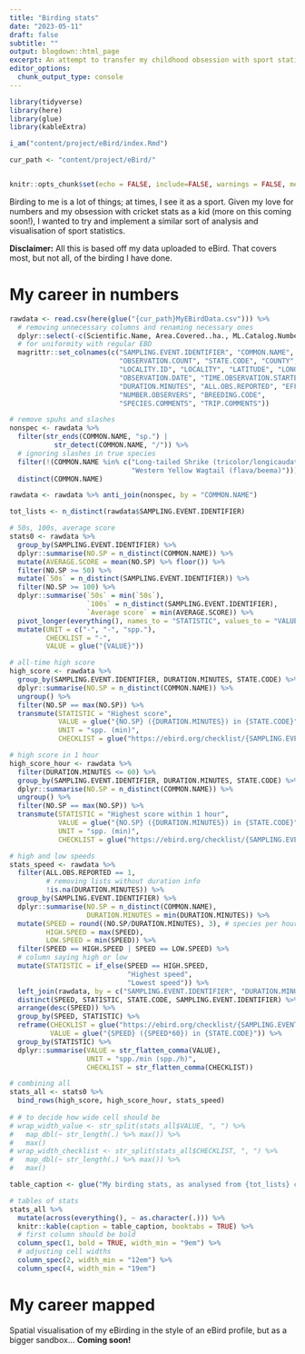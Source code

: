 ```yaml
---
title: "Birding stats"
date: "2023-05-11"
draft: false
subtitle: ""
output: blogdown::html_page
excerpt: An attempt to transfer my childhood obsession with sport statistics into the one sport I engage in nowadays.
editor_options: 
  chunk_output_type: console
---
```


```r

library(tidyverse)
library(here)
library(glue)
library(kableExtra)

i_am("content/project/eBird/index.Rmd")

cur_path <- "content/project/eBird/"


knitr::opts_chunk$set(echo = FALSE, include=FALSE, warnings = FALSE, messages = FALSE)

```

Birding to me is a lot of things; at times, I see it as a sport. Given my love for numbers and my obsession with cricket stats as a kid (more on this coming soon!), I wanted to try and implement a similar sort of analysis and visualisation of sport statistics.

**Disclaimer:** All this is based off my data uploaded to eBird. That covers most, but not all, of the birding I have done.

# My career in numbers {#numbers}

```r

rawdata <- read.csv(here(glue("{cur_path}MyEBirdData.csv"))) %>% 
  # removing unnecessary columns and renaming necessary ones
  dplyr::select(-c(Scientific.Name, Area.Covered..ha., ML.Catalog.Numbers)) %>% 
  # for uniformity with regular EBD
  magrittr::set_colnames(c("SAMPLING.EVENT.IDENTIFIER", "COMMON.NAME", "TAXONOMIC.ORDER",
                           "OBSERVATION.COUNT", "STATE.CODE", "COUNTY", 
                           "LOCALITY.ID", "LOCALITY", "LATITUDE", "LONGITUDE", 
                           "OBSERVATION.DATE", "TIME.OBSERVATION.STARTED", "PROTOCOL.TYPE",
                           "DURATION.MINUTES", "ALL.OBS.REPORTED", "EFFORT.DISTANCE.KM",
                           "NUMBER.OBSERVERS", "BREEDING.CODE", 
                           "SPECIES.COMMENTS", "TRIP.COMMENTS"))

# remove spuhs and slashes
nonspec <- rawdata %>% 
  filter(str_ends(COMMON.NAME, "sp.") |
           str_detect(COMMON.NAME, "/")) %>% 
  # ignoring slashes in true species
  filter(!(COMMON.NAME %in% c("Long-tailed Shrike (tricolor/longicaudatus)",
                              "Western Yellow Wagtail (flava/beema)"))) %>% 
  distinct(COMMON.NAME)

rawdata <- rawdata %>% anti_join(nonspec, by = "COMMON.NAME")

tot_lists <- n_distinct(rawdata$SAMPLING.EVENT.IDENTIFIER)

# 50s, 100s, average score
stats0 <- rawdata %>% 
  group_by(SAMPLING.EVENT.IDENTIFIER) %>% 
  dplyr::summarise(NO.SP = n_distinct(COMMON.NAME)) %>% 
  mutate(AVERAGE.SCORE = mean(NO.SP) %>% floor()) %>% 
  filter(NO.SP >= 50) %>% 
  mutate(`50s` = n_distinct(SAMPLING.EVENT.IDENTIFIER)) %>% 
  filter(NO.SP >= 100) %>% 
  dplyr::summarise(`50s` = min(`50s`),
                   `100s` = n_distinct(SAMPLING.EVENT.IDENTIFIER),
                   `Average score` = min(AVERAGE.SCORE)) %>% 
  pivot_longer(everything(), names_to = "STATISTIC", values_to = "VALUE") %>% 
  mutate(UNIT = c("-", "-", "spp."),
         CHECKLIST = "-",
         VALUE = glue("{VALUE}"))

# all-time high score
high_score <- rawdata %>% 
  group_by(SAMPLING.EVENT.IDENTIFIER, DURATION.MINUTES, STATE.CODE) %>% 
  dplyr::summarise(NO.SP = n_distinct(COMMON.NAME)) %>% 
  ungroup() %>% 
  filter(NO.SP == max(NO.SP)) %>% 
  transmute(STATISTIC = "Highest score",
            VALUE = glue("{NO.SP} ({DURATION.MINUTES}) in {STATE.CODE}"),
            UNIT = "spp. (min)",
            CHECKLIST = glue("https://ebird.org/checklist/{SAMPLING.EVENT.IDENTIFIER}"))

# high score in 1 hour
high_score_hour <- rawdata %>% 
  filter(DURATION.MINUTES <= 60) %>% 
  group_by(SAMPLING.EVENT.IDENTIFIER, DURATION.MINUTES, STATE.CODE) %>% 
  dplyr::summarise(NO.SP = n_distinct(COMMON.NAME)) %>% 
  ungroup() %>% 
  filter(NO.SP == max(NO.SP)) %>% 
  transmute(STATISTIC = "Highest score within 1 hour",
            VALUE = glue("{NO.SP} ({DURATION.MINUTES}) in {STATE.CODE}"),
            UNIT = "spp. (min)",
            CHECKLIST = glue("https://ebird.org/checklist/{SAMPLING.EVENT.IDENTIFIER}"))

# high and low speeds
stats_speed <- rawdata %>% 
  filter(ALL.OBS.REPORTED == 1,
         # removing lists without duration info
         !is.na(DURATION.MINUTES)) %>% 
  group_by(SAMPLING.EVENT.IDENTIFIER) %>% 
  dplyr::summarise(NO.SP = n_distinct(COMMON.NAME),
                   DURATION.MINUTES = min(DURATION.MINUTES)) %>% 
  mutate(SPEED = round((NO.SP/DURATION.MINUTES), 3), # species per hour
         HIGH.SPEED = max(SPEED),
         LOW.SPEED = min(SPEED)) %>% 
  filter(SPEED == HIGH.SPEED | SPEED == LOW.SPEED) %>% 
  # column saying high or low
  mutate(STATISTIC = if_else(SPEED == HIGH.SPEED, 
                             "Highest speed", 
                             "Lowest speed")) %>% 
  left_join(rawdata, by = c("SAMPLING.EVENT.IDENTIFIER", "DURATION.MINUTES")) %>% 
  distinct(SPEED, STATISTIC, STATE.CODE, SAMPLING.EVENT.IDENTIFIER) %>% 
  arrange(desc(SPEED)) %>% 
  group_by(SPEED, STATISTIC) %>% 
  reframe(CHECKLIST = glue("https://ebird.org/checklist/{SAMPLING.EVENT.IDENTIFIER}"),
          VALUE = glue("{SPEED} ({SPEED*60}) in {STATE.CODE}")) %>% 
  group_by(STATISTIC) %>% 
  dplyr::summarise(VALUE = str_flatten_comma(VALUE),
                   UNIT = "spp./min (spp./h)",
                   CHECKLIST = str_flatten_comma(CHECKLIST))

# combining all
stats_all <- stats0 %>% 
  bind_rows(high_score, high_score_hour, stats_speed)
  
# # to decide how wide cell should be
# wrap_width_value <- str_split(stats_all$VALUE, ", ") %>% 
#   map_dbl(~ str_length(.) %>% max()) %>% 
#   max()
# wrap_width_checklist <- str_split(stats_all$CHECKLIST, ", ") %>% 
#   map_dbl(~ str_length(.) %>% max()) %>% 
#   max()

```

```r

table_caption <- glue("My birding stats, as analysed from {tot_lists} checklists. This only includes non&ndash;zero-species checklists, and this directly impacts metrics such as lowest speed.")

# tables of stats
stats_all %>% 
  mutate(across(everything(), ~ as.character(.))) %>% 
  knitr::kable(caption = table_caption, booktabs = TRUE) %>%
  # first column should be bold
  column_spec(1, bold = TRUE, width_min = "9em") %>%
  # adjusting cell widths
  column_spec(2, width_min = "12em") %>%
  column_spec(4, width_min = "19em")

```


# My career mapped {#map}

Spatial visualisation of my eBirding in the style of an eBird profile, but as a bigger sandbox... **Coming soon!**